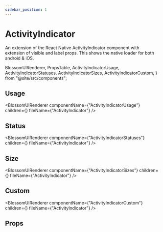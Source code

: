 ```yaml
---
sidebar_position: 1
---
```


# ActivityIndicator

An extension of the React Native ActivityIndicator component with extension of visible and label props.
This shows the native loader for both android & iOS.

  BlossomUIRenderer,
  PropsTable,
  ActivityIndicatorUsage,
  ActivityIndicatorStatuses,
  ActivityIndicatorSizes,
  ActivityIndicatorCustom,
} from "@site/src/components";

## Usage

<BlossomUIRenderer
  componentName={"ActivityIndicatorUsage"}
  children={<ActivityIndicatorUsage />}
  fileName={"ActivityIndicator"}
/>

## Status

<BlossomUIRenderer
  componentName={"ActivityIndicatorStatuses"}
  children={<ActivityIndicatorStatuses />}
  fileName={"ActivityIndicator"}
/>

## Size

<BlossomUIRenderer
  componentName={"ActivityIndicatorSizes"}
  children={<ActivityIndicatorSizes />}
  fileName={"ActivityIndicator"}
/>

## Custom

<BlossomUIRenderer
  componentName={"ActivityIndicatorCustom"}
  children={<ActivityIndicatorCustom />}
  fileName={"ActivityIndicator"}
/>

## Props

<PropsTable componentName="ActivityIndicator" />
